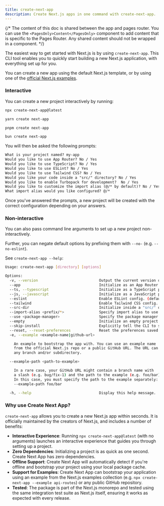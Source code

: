 ```yaml
---
title: create-next-app
description: Create Next.js apps in one command with create-next-app.
---
```


{/* The content of this doc is shared between the app and pages router. You can use the `<PagesOnly>Content</PagesOnly>` component to add content that is specific to the Pages Router. Any shared content should not be wrapped in a component. */}

The easiest way to get started with Next.js is by using `create-next-app`. This CLI tool enables you to quickly start building a new Next.js application, with everything set up for you.

You can create a new app using the default Next.js template, or by using one of the [official Next.js examples](https://github.com/vercel/next.js/tree/canary/examples).

### Interactive

You can create a new project interactively by running:

```bash filename="Terminal"
npx create-next-app@latest
```

```bash filename="Terminal"
yarn create next-app
```

```bash filename="Terminal"
pnpm create next-app
```

```bash filename="Terminal"
bun create next-app
```

You will then be asked the following prompts:

```txt filename="Terminal"
What is your project named? my-app
Would you like to use App Router? No / Yes
Would you like to use TypeScript? No / Yes
Would you like to use ESLint? No / Yes
Would you like to use Tailwind CSS? No / Yes
Would you like your code inside a "src/" directory? No / Yes
Would you like to enable Turbopack for development?  No / Yes
Would you like to customize the import alias (@/* by default)? No / Yes
What import alias would you like configured? @/*
```

Once you've answered the prompts, a new project will be created with the correct configuration depending on your answers.

### Non-interactive

You can also pass command line arguments to set up a new project non-interactively.

Further, you can negate default options by prefixing them with `--no-` (e.g. `--no-eslint`).

See `create-next-app --help`:

```bash filename="Terminal"
Usage: create-next-app [directory] [options]

Options:
  -v, --version                            Output the current version of create-next-app.
  --app                                    Initialize as an App Router project. (default)
  --ts, --typescript                       Initialize as a TypeScript project. (default)
  --js, --javascript                       Initialize as a JavaScript project.
  --eslint                                 Enable ESLint config. (default)
  --tailwind                               Enable Tailwind CSS config. (default)
  --src-dir                                Initialize inside a "src/" directory.
  --import-alias <prefix/*>                Specify import alias to use. (default: "@/*")
  --use <package-manager>                  Specify the package manager to use. (choices: "npm", "pnpm", "yarn", "bun")
  --empty                                  Initialize an empty project.
  --skip-install                           Explicitly tell the CLI to skip installing packages.
  --reset, --reset-preferences             Reset the preferences saved for create-next-app.
  -e, --example <example-name|github-url>

    An example to bootstrap the app with. You can use an example name
    from the official Next.js repo or a public GitHub URL. The URL can use
    any branch and/or subdirectory.

  --example-path <path-to-example>

    In a rare case, your GitHub URL might contain a branch name with
    a slash (e.g. bug/fix-1) and the path to the example (e.g. foo/bar).
    In this case, you must specify the path to the example separately:
    --example-path foo/bar

  -h, --help                               Display this help message.
```

### Why use Create Next App?

`create-next-app` allows you to create a new Next.js app within seconds. It is officially maintained by the creators of Next.js, and includes a number of benefits:

- **Interactive Experience**: Running `npx create-next-app@latest` (with no arguments) launches an interactive experience that guides you through setting up a project.
- **Zero Dependencies**: Initializing a project is as quick as one second. Create Next App has zero dependencies.
- **Offline Support**: Create Next App will automatically detect if you're offline and bootstrap your project using your local package cache.
- **Support for Examples**: Create Next App can bootstrap your application using an example from the Next.js examples collection (e.g. `npx create-next-app --example api-routes`) or any public GitHub repository.
- **Tested**: The package is part of the Next.js monorepo and tested using the same integration test suite as Next.js itself, ensuring it works as expected with every release.
